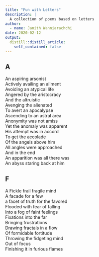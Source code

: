 ```yaml
---
title: "Fun with Letters"
description: |
  A collection of poems based on letters
author:
  - name: Janith Wanniarachchi
date: 2020-02-12
output:
  distill::distill_article:
    self_contained: false
---
```


## A

An aspiring arsonist  
Actively availing an ailment   
Avoiding an atypical life  
Angered by the aristocracy  
And the altruistic   
Avenging the alienated  
To avert an apocalypse  
Ascending to an astral area  
Anonymity was not amiss  
Yet the anomaly was apparent  
His attempt was in accord  
To get the accolade   
Of the angels above him  
All angles were approached  
And in the end  
An apparition was all there was  
An abyss staring back at him  

## F

A Fickle frail fragile mind  
A facade for a few  
a facet of truth for the favored   
Flooded with fear of falling  
Into a fog of faint feelings  
Fixations into the far  
Bringing frustrations  
Drawing fractals in a flow   
Of formidable fortitude  
Throwing the fidgeting mind  
Out of focus  
Finishing it in furious flames